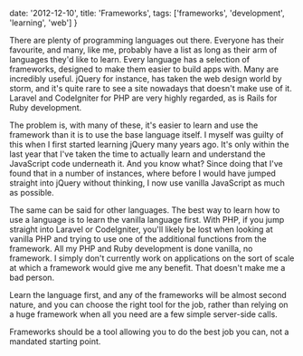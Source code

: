   date: '2012-12-10',
  title: 'Frameworks',
  tags: ['frameworks', 'development', 'learning', 'web']
}

There are plenty of programming languages out there. Everyone has their favourite, and many, like me, probably have a list as long as their arm of languages they'd like to learn. Every language has a selection of frameworks, designed to make them easier to build apps with. Many are incredibly useful. jQuery for instance, has taken the web design world by storm, and it's quite rare to see a site nowadays that doesn't make use of it. Laravel and CodeIgniter for PHP are very highly regarded, as is Rails for Ruby development.

The problem is, with many of these, it's easier to learn and use the framework than it is to use the base language itself. I myself was guilty of this when I first started learning jQuery many years ago. It's only within the last year that I've taken the time to actually learn and understand the JavaScript code underneath it. And you know what? Since doing that I've found that in a number of instances, where before I would have jumped straight into jQuery without thinking, I now use vanilla JavaScript as much as possible.

The same can be said for other languages. The best way to learn how to use a language is to learn the vanilla language first. With PHP, if you jump straight into Laravel or CodeIgniter, you'll likely be lost when looking at vanilla PHP and trying to use one of the additional functions from the framework. All my PHP and Ruby development is done vanilla, no framework. I simply don't currently work on applications on the sort of scale at which a framework would give me any benefit. That doesn't make me a bad person.

Learn the language first, and any of the frameworks will be almost second nature, and you can choose the right tool for the job, rather than relying on a huge framework when all you need are a few simple server-side calls.

Frameworks should be a tool allowing you to do the best job you can, not a mandated starting point.
